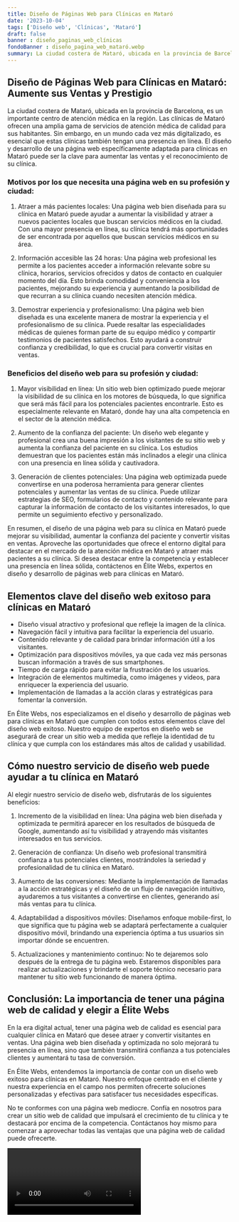 ```yaml
---
title: Diseño de Páginas Web para Clínicas en Mataró
date: '2023-10-04'
tags: ['Diseño web', 'Clínicas', 'Mataró']
draft: false
banner : diseño_paginas_web_clínicas
fondoBanner : diseño_pagina_web_mataró.webp
summary: La ciudad costera de Mataró, ubicada en la provincia de Barcelona, ​​es un importante centro de atención médica en la región. Las clínicas de Mataró ofrecen una amplia gama de servicios de atención médica de calidad para sus habitantes. Sin embargo, en un mundo cada vez más digitalizado, es esencial que estas clínicas también tengan una presencia en línea. El diseño y desarrollo de una página web específicamente adaptada para clínicas en Mataró puede ser la clave para aumentar las ventas y el reconocimiento de su clínica.
---
```


## Diseño de Páginas Web para Clínicas en Mataró: Aumente sus Ventas y Prestigio

La ciudad costera de Mataró, ubicada en la provincia de Barcelona, ​​es un importante centro de atención médica en la región. Las clínicas de Mataró ofrecen una amplia gama de servicios de atención médica de calidad para sus habitantes. Sin embargo, en un mundo cada vez más digitalizado, es esencial que estas clínicas también tengan una presencia en línea. El diseño y desarrollo de una página web específicamente adaptada para clínicas en Mataró puede ser la clave para aumentar las ventas y el reconocimiento de su clínica.

### Motivos por los que necesita una página web en su profesión y ciudad:

1. Atraer a más pacientes locales: Una página web bien diseñada para su clínica en Mataró puede ayudar a aumentar la visibilidad y atraer a nuevos pacientes locales que buscan servicios médicos en la ciudad. Con una mayor presencia en línea, su clínica tendrá más oportunidades de ser encontrada por aquellos que buscan servicios médicos en su área.

2. Información accesible las 24 horas: Una página web profesional les permite a los pacientes acceder a información relevante sobre su clínica, horarios, servicios ofrecidos y datos de contacto en cualquier momento del día. Esto brinda comodidad y conveniencia a los pacientes, mejorando su experiencia y aumentando la posibilidad de que recurran a su clínica cuando necesiten atención médica.

3. Demostrar experiencia y profesionalismo: Una página web bien diseñada es una excelente manera de mostrar la experiencia y el profesionalismo de su clínica. Puede resaltar las especialidades médicas de quienes forman parte de su equipo médico y compartir testimonios de pacientes satisfechos. Esto ayudará a construir confianza y credibilidad, lo que es crucial para convertir visitas en ventas.

### Beneficios del diseño web para su profesión y ciudad:

1. Mayor visibilidad en línea: Un sitio web bien optimizado puede mejorar la visibilidad de su clínica en los motores de búsqueda, lo que significa que será más fácil para los potenciales pacientes encontrarle. Esto es especialmente relevante en Mataró, donde hay una alta competencia en el sector de la atención médica.

2. Aumento de la confianza del paciente: Un diseño web elegante y profesional crea una buena impresión a los visitantes de su sitio web y aumenta la confianza del paciente en su clínica. Los estudios demuestran que los pacientes están más inclinados a elegir una clínica con una presencia en línea sólida y cautivadora.

3. Generación de clientes potenciales: Una página web optimizada puede convertirse en una poderosa herramienta para generar clientes potenciales y aumentar las ventas de su clínica. Puede utilizar estrategias de SEO, formularios de contacto y contenido relevante para capturar la información de contacto de los visitantes interesados, lo que permite un seguimiento efectivo y personalizado.

En resumen, el diseño de una página web para su clínica en Mataró puede mejorar su visibilidad, aumentar la confianza del paciente y convertir visitas en ventas. Aproveche las oportunidades que ofrece el entorno digital para destacar en el mercado de la atención médica en Mataró y atraer más pacientes a su clínica. Si desea destacar entre la competencia y establecer una presencia en línea sólida, contáctenos en Élite Webs, expertos en diseño y desarrollo de páginas web para clínicas en Mataró.

<GifSeo />

<Cta />

## Elementos clave del diseño web exitoso para clínicas en Mataró

- Diseño visual atractivo y profesional que refleje la imagen de la clínica.
- Navegación fácil y intuitiva para facilitar la experiencia del usuario.
- Contenido relevante y de calidad para brindar información útil a los visitantes.
- Optimización para dispositivos móviles, ya que cada vez más personas buscan información a través de sus smartphones.
- Tiempo de carga rápido para evitar la frustración de los usuarios.
- Integración de elementos multimedia, como imágenes y videos, para enriquecer la experiencia del usuario.
- Implementación de llamadas a la acción claras y estratégicas para fomentar la conversión.

En Élite Webs, nos especializamos en el diseño y desarrollo de páginas web para clínicas en Mataró que cumplen con todos estos elementos clave del diseño web exitoso. Nuestro equipo de expertos en diseño web se asegurará de crear un sitio web a medida que refleje la identidad de tu clínica y que cumpla con los estándares más altos de calidad y usabilidad.

## Cómo nuestro servicio de diseño web puede ayudar a tu clínica en Mataró

Al elegir nuestro servicio de diseño web, disfrutarás de los siguientes beneficios:

1. Incremento de la visibilidad en línea: Una página web bien diseñada y optimizada te permitirá aparecer en los resultados de búsqueda de Google, aumentando así tu visibilidad y atrayendo más visitantes interesados en tus servicios.

2. Generación de confianza: Un diseño web profesional transmitirá confianza a tus potenciales clientes, mostrándoles la seriedad y profesionalidad de tu clínica en Mataró.

3. Aumento de las conversiones: Mediante la implementación de llamadas a la acción estratégicas y el diseño de un flujo de navegación intuitivo, ayudaremos a tus visitantes a convertirse en clientes, generando así más ventas para tu clínica.

4. Adaptabilidad a dispositivos móviles: Diseñamos enfoque mobile-first, lo que significa que tu página web se adaptará perfectamente a cualquier dispositivo móvil, brindando una experiencia óptima a tus usuarios sin importar dónde se encuentren.

5. Actualizaciones y mantenimiento continuo: No te dejaremos solo después de la entrega de tu página web. Estaremos disponibles para realizar actualizaciones y brindarte el soporte técnico necesario para mantener tu sitio web funcionando de manera óptima.

## Conclusión: La importancia de tener una página web de calidad y elegir a Élite Webs

En la era digital actual, tener una página web de calidad es esencial para cualquier clínica en Mataró que desee atraer y convertir visitantes en ventas. Una página web bien diseñada y optimizada no solo mejorará tu presencia en línea, sino que también transmitirá confianza a tus potenciales clientes y aumentará tu tasa de conversión.

En Élite Webs, entendemos la importancia de contar con un diseño web exitoso para clínicas en Mataró. Nuestro enfoque centrado en el cliente y nuestra experiencia en el campo nos permiten ofrecerte soluciones personalizadas y efectivas para satisfacer tus necesidades específicas.

No te conformes con una página web mediocre. Confía en nosotros para crear un sitio web de calidad que impulsará el crecimiento de tu clínica y te destacará por encima de la competencia. Contáctanos hoy mismo para comenzar a aprovechar todas las ventajas que una página web de calidad puede ofrecerte.

<Video />

<CtaBot job='Clínicas' city='Mataró'/>

<Gmaps query='Mataró+españa+maps' />